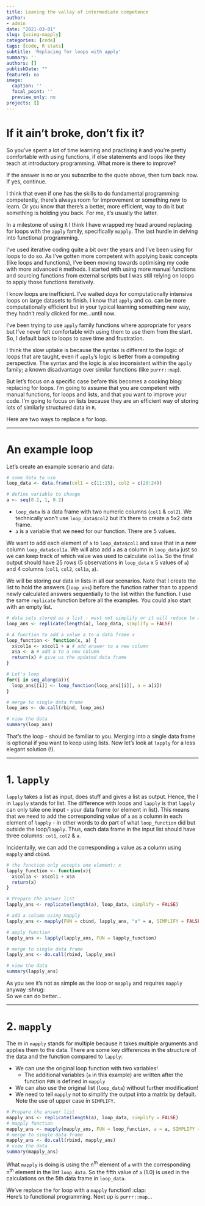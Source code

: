 ```yaml
---
title: Leaving the valley of intermediate competence
author:
- admin
date: "2021-03-01"
slug: [using-mapply]
categories: [code]
tags: [code, R stats]
subtitle: 'Replacing for loops with apply'
summary: ''
authors: []
publishDate: ""
featured: no
image:
  caption: ''
  focal_point: ''
  preview_only: no
projects: []
---
```


# If it ain't broke, don't fix it?

So you've spent a lot of time learning and practising `R` and you're pretty comfortable with using functions, if else statements and loops like they teach at introductory programming. What more is there to improve?

If the answer is no or you subscribe to the quote above, then turn back now. If yes, continue. 

I think that even if one has the skills to do fundamental programming competently, there's always room for improvement or something new to learn. Or you know that there's a better, more efficient, way to do it but something is holding you back. For me, it's usually the latter.

In a milestone of using `R` I think I have wrapped my head around replacing for loops with the `apply` family, specifically `mapply`. The last hurdle in delving into functional programming.

I've used iterative coding quite a bit over the years and I've been using for loops to do so. As I've gotten more competent with applying basic concepts (like loops and functions), I've been moving towards optimising my code with more advanced `R` methods. I started with using more manual functions and sourcing functions from external scripts but I was still relying on loops to apply those functions iteratively.

I know loops are inefficient. I've waited *days* for computationally intensive loops on large datasets to finish. I know that `apply` and co. can be more computationally efficient but in your typical learning something new way, they hadn't really clicked for me...until now.

I've been trying to use `apply` family functions where appropriate for years but I've never felt comfortable with using them to use them from the start. So, I default back to loops to save time and frustration.  

I think the slow uptake is because the syntax is different to the logic of loops that are taught, even if `apply`'s logic is better from a computing perspective. The syntax and the logic is also inconsistent within the `apply` family; a known disadvantage over similar functions (like `purrr::map`). 

But let's focus on a specific case before this becomes a cooking blog: replacing for loops. I'm going to assume that you are competent with manual functions, for loops and lists, and that you want to improve your code. I'm going to focus on lists because they are an efficient way of storing lots of similarly structured data in `R`. 

Here are two ways to replace a for loop.

***

# An example loop

Let's create an example scenario and data:

```r
# some data to use
loop_data <- data.frame(col1 = c(11:15), col2 = c(20:24))

# define variable to change
a <- seq(0.2, 1, 0.2)
```

* `loop_data` is a data frame with two numeric columns (`col1` & `col2`). We technically won't use `loop_data$col2` but it's there to create a 5x2 data frame.
* `a` is a variable that we need for our function. There are 5 values.

We want to add each element of `a` to `loop_data$col1` and save that in a new column `loop_data$col1a`. We will also add `a` as a column in `loop_data` just so we can keep track of which value was used to calculate `col1a`. So the final output should have 25 rows (5 observations in `loop_data` x 5 values of `a`) and 4 columns (`col1`, `col2`, `col1a`, `a`).


We will be storing our data in lists in all our scenarios. Note that I create the list to hold the answers (`loop_ans`) before the function rather than to append newly calculated answers sequentially to the list within the function. I use the same `replicate` function before all the examples. You could also start with an empty list.

```r
# data sets stored as a list - must not simplify or it will reduce to a matrix!
loop_ans <- replicate(length(a), loop_data, simplify = FALSE)

# A function to add a value a to a data frame x
loop_function <- function(x, a) {
  x$col1a <- x$col1 + a # add answer to a new column 
  x$a <- a # add a to a new column
  return(x) # give us the updated data frame
}

# Let's loop
for(i in seq_along(a)){
  loop_ans[[i]] <- loop_function(loop_ans[[i]], a = a[i]) 
}

# merge to single data frame
loop_ans <- do.call(rbind, loop_ans)

# view the data
summary(loop_ans)
```
 
That's the loop - should be familiar to you. Merging into a single data frame is optional if you want to keep using lists. Now let's look at `lapply` for a less elegant solution (!).

***

# 1. `lapply`

`lapply` takes a list as input, does stuff and gives a list as output. Hence, the l in `lapply` stands for list. The difference with loops and `lapply` is that `lapply` can only take one input - your data frame (or element in list). This means that we need to add the corresponding value of `a` as a column in each element of `lapply` - in other words to do part of what `loop_function` did but outside the loop/`lapply`. Thus, each data frame in the input list should have three columns: `col1`, `col2` & `a`.

Incidentally, we can add the corresponding `a` value as a column using `mapply` and `cbind`.

```r
# the function only accepts one element: x
lapply_function <- function(x){
  x$col1a <- x$col1 + x$a
  return(x)
}

# Prepare the answer list
lapply_ans <- replicate(length(a), loop_data, simplify = FALSE)

# add a column using mapply
lapply_ans <- mapply(FUN = cbind, lapply_ans, "a" = a, SIMPLIFY = FALSE)

# apply function
lapply_ans <- lapply(lapply_ans, FUN = lapply_function)

# merge to single data frame
lapply_ans <- do.call(rbind, lapply_ans)

# view the data
summary(lapply_ans)
```

As you see it's not as simple as the loop or `mapply` and requires `mapply` anyway :shrug:  
So we can do better...

***

# 2. `mapply`

The m in `mapply` stands for multiple because it takes multiple arguments and applies them to the data. There are some key differences in the structure of the data and the function compared to `lapply`:

* We can use the original loop function with two variables!
    * The additional variables (`a` in this example) are written after the function `FUN` is defined in `mapply` 
* We can also use the original list (`loop_data`) without further modification!
* We need to tell `mapply` not to simplify the output into a matrix by default. Note the use of upper case in `SIMPLIFY`.

```r
# Prepare the answer list
mapply_ans <- replicate(length(a), loop_data, simplify = FALSE)
# mapply function
mapply_ans <- mapply(mapply_ans, FUN = loop_function, a = a, SIMPLIFY = FALSE)
# merge to single data frame
mapply_ans <- do.call(rbind, mapply_ans)
# view the data
summary(mapply_ans)
```

What `mapply` is doing is using the n^th^ element of `a` with the corresponding n^th^ element in the list `loop_data`. So the fifth value of `a` (1.0) is used in the calculations on the 5th data frame in `loop_data`.

We've replace the for loop with a `mapply` function! :clap:  
Here's to functional programming. Next up is `purrr::map`...